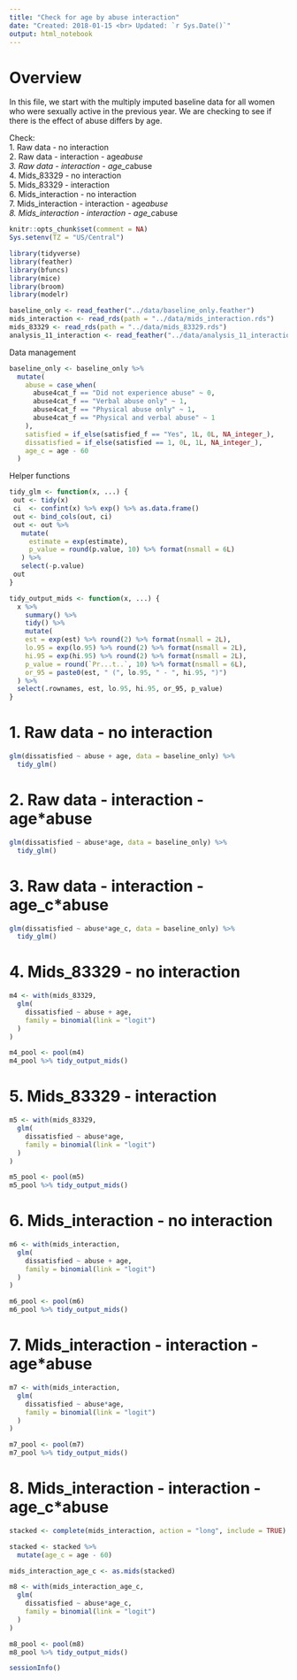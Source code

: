 ```yaml
---
title: "Check for age by abuse interaction"
date: "Created: 2018-01-15 <br> Updated: `r Sys.Date()`"
output: html_notebook
---
```


<style>
  hr {
    background-color: #66b3ff;
    height: 1px;
  }
</style>

# Overview

In this file, we start with the multiply imputed baseline data for all women who were sexually active in the previous year. We are checking to see if there is the effect of abuse differs by age.

Check:    
1. Raw data - no interaction   
2. Raw data - interaction - age*abuse   
3. Raw data - interaction - age_c*abuse    
4. Mids_83329 - no interaction   
5. Mids_83329 - interaction   
6. Mids_interaction - no interaction   
7. Mids_interaction - interaction - age*abuse    
8. Mids_interaction - interaction - age_c*abuse    

```r
knitr::opts_chunk$set(comment = NA)
Sys.setenv(TZ = "US/Central")
```

```r
library(tidyverse)
library(feather)
library(bfuncs)
library(mice)
library(broom)
library(modelr)
```

```r
baseline_only <- read_feather("../data/baseline_only.feather")
mids_interaction <- read_rds(path = "../data/mids_interaction.rds")
mids_83329 <- read_rds(path = "../data/mids_83329.rds")
analysis_11_interaction <- read_feather("../data/analysis_11_interaction.feather")
```

Data management

```r
baseline_only <- baseline_only %>% 
  mutate(
    abuse = case_when(
      abuse4cat_f == "Did not experience abuse" ~ 0,
      abuse4cat_f == "Verbal abuse only" ~ 1,
      abuse4cat_f == "Physical abuse only" ~ 1,
      abuse4cat_f == "Physical and verbal abuse" ~ 1
    ),
    satisfied = if_else(satisfied_f == "Yes", 1L, 0L, NA_integer_),
    dissatisfied = if_else(satisfied == 1, 0L, 1L, NA_integer_),
    age_c = age - 60
  )
```

Helper functions

```r
tidy_glm <- function(x, ...) {
 out <- tidy(x)
 ci  <- confint(x) %>% exp() %>% as.data.frame()
 out <- bind_cols(out, ci)
 out <- out %>%
   mutate(
     estimate = exp(estimate),
     p_value = round(p.value, 10) %>% format(nsmall = 6L)
   ) %>% 
   select(-p.value)
 out
}

tidy_output_mids <- function(x, ...) {
  x %>% 
    summary() %>% 
    tidy() %>% 
    mutate(
    est = exp(est) %>% round(2) %>% format(nsmall = 2L),
    lo.95 = exp(lo.95) %>% round(2) %>% format(nsmall = 2L),
    hi.95 = exp(hi.95) %>% round(2) %>% format(nsmall = 2L),
    p_value = round(`Pr...t..`, 10) %>% format(nsmall = 6L),
    or_95 = paste0(est, " (", lo.95, " - ", hi.95, ")")
  ) %>% 
  select(.rownames, est, lo.95, hi.95, or_95, p_value)
}
```

# 1. Raw data - no interaction

```r
glm(dissatisfied ~ abuse + age, data = baseline_only) %>% 
  tidy_glm()
```

# 2. Raw data - interaction - age*abuse   

```r
glm(dissatisfied ~ abuse*age, data = baseline_only) %>% 
  tidy_glm()
```

# 3. Raw data - interaction - age_c*abuse  

```r
glm(dissatisfied ~ abuse*age_c, data = baseline_only) %>% 
  tidy_glm()
```

# 4. Mids_83329 - no interaction   

```r
m4 <- with(mids_83329, 
  glm(
    dissatisfied ~ abuse + age,
    family = binomial(link = "logit")
  )
)
```

```r
m4_pool <- pool(m4)
m4_pool %>% tidy_output_mids()
```

# 5. Mids_83329 - interaction   

```r
m5 <- with(mids_83329, 
  glm(
    dissatisfied ~ abuse*age,
    family = binomial(link = "logit")
  )
)
```

```r
m5_pool <- pool(m5)
m5_pool %>% tidy_output_mids()
```

# 6. Mids_interaction - no interaction 

```r
m6 <- with(mids_interaction, 
  glm(
    dissatisfied ~ abuse + age,
    family = binomial(link = "logit")
  )
)
```

```r
m6_pool <- pool(m6)
m6_pool %>% tidy_output_mids()
```

# 7. Mids_interaction - interaction - age*abuse  

```r
m7 <- with(mids_interaction, 
  glm(
    dissatisfied ~ abuse*age,
    family = binomial(link = "logit")
  )
)
```

```r
m7_pool <- pool(m7)
m7_pool %>% tidy_output_mids()
```

# 8. Mids_interaction - interaction - age_c*abuse 

```r
stacked <- complete(mids_interaction, action = "long", include = TRUE)
```

```r
stacked <- stacked %>% 
  mutate(age_c = age - 60)
```

```r
mids_interaction_age_c <- as.mids(stacked)
```

```r
m8 <- with(mids_interaction_age_c, 
  glm(
    dissatisfied ~ abuse*age_c,
    family = binomial(link = "logit")
  )
)
```

```r
m8_pool <- pool(m8)
m8_pool %>% tidy_output_mids()
```

```r
sessionInfo()
```

